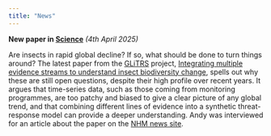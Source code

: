 ```yaml
---
title: "News"
---
```


**New paper in [Science](https://www.science.org/journal/science)** *(4th April 2025)*

Are insects in rapid global decline? If so, what should be done to turn things around? The latest paper from the [GLiTRS](https://glitrs.ceh.ac.uk/) project, [Integrating multiple evidence streams to understand insect biodiversity change](https://www.science.org/doi/10.1126/science.adq2110), spells out why these are still open questions, despite their high profile over recent years. It argues that time-series data, such as those coming from monitoring programmes, are too patchy and biased to give a clear picture of any global trend, and that combining different lines of evidence into a synthetic threat-response model can provide a deeper understanding. Andy was interviewed for an article about the paper on the [NHM news site](https://www.nhm.ac.uk/discover/news/2025/april/to-save-insects-we-need-to-understand-their-decline.html).

